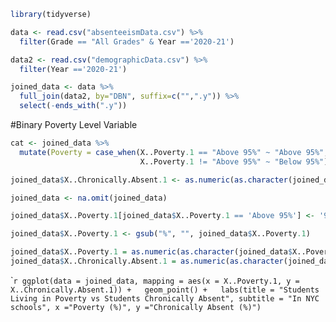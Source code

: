 
```r
library(tidyverse)
```

```r
data <- read.csv("absenteeismData.csv") %>% 
  filter(Grade == "All Grades" & Year =='2020-21')
```

```r
data2 <- read.csv("demographicData.csv") %>% 
  filter(Year =='2020-21')
```

```r
joined_data <- data %>%
  full_join(data2, by="DBN", suffix=c("",".y")) %>%
  select(-ends_with(".y"))
```


#Binary Poverty Level Variable
```r
cat <- joined_data %>% 
  mutate(Poverty = case_when(X..Poverty.1 == "Above 95%" ~ "Above 95%",
                             X..Poverty.1 != "Above 95%" ~ "Below 95%"))
```

```r
joined_data$X..Chronically.Absent.1 <- as.numeric(as.character(joined_data$X..Chronically.Absent.1))

```


```r
joined_data <- na.omit(joined_data)
```

```r
joined_data$X..Poverty.1[joined_data$X..Poverty.1 == 'Above 95%'] <- '95'
```

```r
joined_data$X..Poverty.1 <- gsub("%", "", joined_data$X..Poverty.1)
```

```r
joined_data$X..Poverty.1 = as.numeric(as.character(joined_data$X..Poverty.1))
joined_data$X..Chronically.Absent.1 = as.numeric(as.character(joined_data$X..Chronically.Absent.1))
```


````r
ggplot(data = joined_data, mapping = aes(x = X..Poverty.1, y = X..Chronically.Absent.1)) +
  geom_point() +
  labs(title = "Students Living in Poverty vs Students Chronically Absent", subtitle = "In NYC schools", x ="Poverty (%)", y ="Chronically Absent (%)")
```



